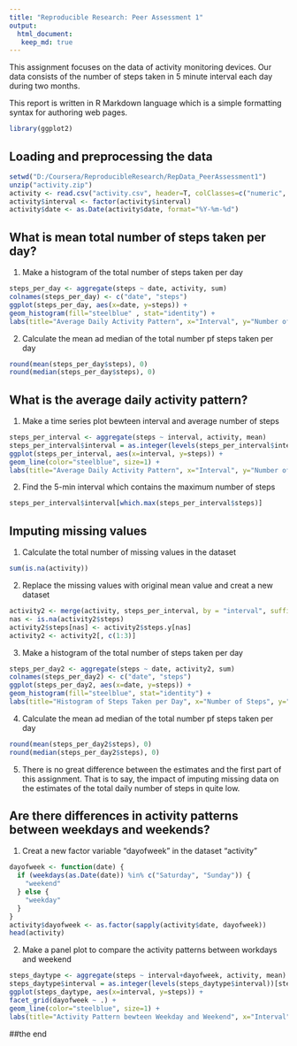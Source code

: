 ```yaml
---
title: "Reproducible Research: Peer Assessment 1"
output:
  html_document:
   keep_md: true
---
```

This assignment focuses on the data of activity monitoring devices. Our data consists of the number of steps taken in 5 minute interval each day during two months. 

This report is written in R Markdown language which is a simple formatting syntax for authoring web pages.
```r
library(ggplot2)
```

## Loading and preprocessing the data
```r
setwd("D:/Coursera/ReproducibleResearch/RepData_PeerAssessment1")
unzip("activity.zip")
activity <- read.csv("activity.csv", header=T, colClasses=c("numeric", "character", "numeric"))
activity$interval <- factor(activity$interval)
activity$date <- as.Date(activity$date, format="%Y-%m-%d")
```


## What is mean total number of steps taken per day?
1. Make a histogram of the total number of steps taken per day
```r
steps_per_day <- aggregate(steps ~ date, activity, sum)
colnames(steps_per_day) <- c("date", "steps")
ggplot(steps_per_day, aes(x=date, y=steps)) +
geom_histogram(fill="steelblue" , stat="identity") +
labs(title="Average Daily Activity Pattern", x="Interval", y="Number of steps") 

```

2. Calculate the mean ad median of the total number pf steps taken per day
```r
round(mean(steps_per_day$steps), 0)
round(median(steps_per_day$steps), 0)
```

## What is the average daily activity pattern?
1. Make a time series plot bewteen interval and average number of steps 
```r
steps_per_interval <- aggregate(steps ~ interval, activity, mean)
steps_per_interval$interval = as.integer(levels(steps_per_interval$interval))[steps_per_interval$interval]
ggplot(steps_per_interval, aes(x=interval, y=steps)) +
geom_line(color="steelblue", size=1) +
labs(title="Average Daily Activity Pattern", x="Interval", y="Number of steps") 
```

2. Find the 5-min interval which contains the maximum number of steps
```r
steps_per_interval$interval[which.max(steps_per_interval$steps)]

```

## Imputing missing values
1. Calculate the total number of missing values in the dataset
```r
sum(is.na(activity))

```

2. Replace the missing values with original mean value and creat a new dataset
```r
activity2 <- merge(activity, steps_per_interval, by = "interval", suffixes = c("", ".y"))
nas <- is.na(activity2$steps)
activity2$steps[nas] <- activity2$steps.y[nas]
activity2 <- activity2[, c(1:3)]
```

3. Make a histogram of the total number of steps taken per day
```r
steps_per_day2 <- aggregate(steps ~ date, activity2, sum)
colnames(steps_per_day2) <- c("date", "steps")
ggplot(steps_per_day2, aes(x=date, y=steps)) +
geom_histogram(fill="steelblue", stat="identity") +
labs(title="Histogram of Steps Taken per Day", x="Number of Steps", y="Count") 
```

4. Calculate the mean ad median of the total number pf steps taken per day
```r
round(mean(steps_per_day2$steps), 0)
round(median(steps_per_day2$steps), 0)
```

5. There is no great difference between the estimates and the first part of this assignment. That is to say, the impact of imputing missing data on the estimates of the total daily number of steps in quite low.

## Are there differences in activity patterns between weekdays and weekends?
1. Creat a new factor variable "dayofweek" in the dataset "activity"
```r
dayofweek <- function(date) {
  if (weekdays(as.Date(date)) %in% c("Saturday", "Sunday")) {
    "weekend"
  } else {
    "weekday"
  }
}
activity$dayofweek <- as.factor(sapply(activity$date, dayofweek))
head(activity)
```

2. Make a panel plot to compare the activity patterns between workdays and weekend
```r
steps_daytype <- aggregate(steps ~ interval+dayofweek, activity, mean)
steps_daytype$interval = as.integer(levels(steps_daytype$interval))[steps_daytype$interval]
ggplot(steps_daytype, aes(x=interval, y=steps)) +
facet_grid(dayofweek ~ .) +
geom_line(color="steelblue", size=1) +
labs(title="Activity Pattern bewteen Weekday and Weekend", x="Interval", y="Number of steps") 
```

##the end
